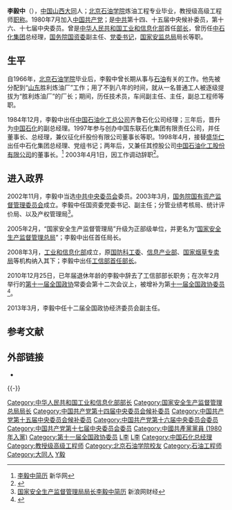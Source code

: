 {{Infobox_officeholder
|name = <span style="font-size: larger;">李毅中</span>
|image name =
|width = 
|now = <span style="color: blue;">[[中华人民共和国工业和信息化部|中华人民共和国工业和信息化部]]首任部长</span>
|period = 2008年3月 至 2010年12月
|now2 = <span style="color: blue;">[[国家安全生产监督管理总局|国家安全生产监督管理总局]]首任局长</span>
|period2 = 2005年2月 至 2008年3月
|Sex = 男
|different name =
|party = {{中国共产党|22px}}
|Native place = [[中国|中国]][[山西|山西]]
|date of birth = 1945年3月
|place of birth = {{ROC-1928}}[[山西省|山西省]][[大同县|大同县]]
|date of death = 
|place of death = 
|spouse = 
|relatives = 
|educate = 
* [[北京石油学院|北京石油学院]]炼油工程专业毕业
* 教授级高级工程师[[职称|职称]]
|past = 
*<span style="color: blue;">中国石油化工总公司副总经理<br />（1987年7月－1992年2月）</span>
*<span style="color: blue;">中国石油化工总公司常务副总经理<br />（1992年2月－1997年8月）</span>
*<span style="color: blue;">中共中央候补委员<br />（1992年9月－2002年11月）</span>
*<span style="color: blue;">中国东联石化集团有限责任公司董事长、总经理<br />（1997年8月－1998年4月）</span>
*<span style="color: blue;">[[中国石油化工集团公司|中国石油化工集团公司]]总经理<br />（1998年4月－2003年4月）</span>
*<span style="color: blue;">[[中国石油化工股份有限公司|中国石油化工股份有限公司]]董事长<br />（2000年2月－2003年4月）</span>
*<span style="color: blue;">中共中央委员<br />（2002年11月－2012年）</span>
*<span style="color: blue;">[[国务院国有资产监督管理委员会|国务院国有资产监督管理委员会]]副主任、党委书记<br />（2003年3月－2005年2月）</span>
*<span style="color: blue;">[[国家安全生产监督管理总局|国家安全生产监督管理总局]]局长<br />（2005年2月－2008年3月）</span>
*<span style="color: blue;">[[中华人民共和国工业和信息化部|中华人民共和国工业和信息化部]]部长<br />（2008年3月－2010年12月）</span>
*<span style="color: blue;">[[第十一届全国政协委员|第十一届全国政协委员]]<br />（2011年2月－2013年3月）</span>
|work =
}}

'''李毅中'''（{{bd|1945年|3月12日|catIdx=Li李}}），[[中国|中国]][[山西|山西]][[大同市|大同]]人；[[北京石油学院|北京石油学院]]炼油工程专业毕业，教授级高级工程师[[职称|职称]]。1980年7月加入[[中国共产党|中国共产党]]；是[[中共|中共]]第十四、十五届中央候补委员，第十六、十七届中央委员。曾是[[中华人民共和国工业和信息化部|中华人民共和国工业和信息化部]]首任[[部长|部长]]，曾历任[[中石化集团|中石化集团]]总经理，[[国务院国资委|国务院国资委]]副主任、[[党委书记|党委书记]]，[[国家安监总局|国家安监总局]]局长等职。

== 生平 ==
自1966年，[[北京石油学院|北京石油学院]]毕业后，李毅中曾长期从事与[[石油|石油]]有关的工作。他先被分配到“[[山东|山东]]胜利炼油厂”工作；用了不到八年的时间，就从一名普通工人被逐级提拔为“胜利炼油厂”的厂长；期间，历任技术员，车间副主任、主任，副总工程师等职。

1984年12月，李毅中出任[[中国石油化工集团公司|中国石油化工总公司]]齐鲁石化公司经理；三年后，晋升为[[中国石油化工集团公司|中国石化]]的副总经理。1997年参与创办中国东联石化集团有限责任公司，并任董事长、总经理，兼仪征化纤股份有限公司董事长等职。1998年4月，接替[[盛华仁|盛华仁]]出任中石化集团总经理、党组书记；两年后，又兼任其控股公司[[中国石油化工股份有限公司|中国石油化工股份有限公司]]的董事长。<ref>[http://news.xinhuanet.com/ziliao/2005-03/02/content_2636117.htm 李毅中简历] {{Wayback|url=http://news.xinhuanet.com/ziliao/2005-03/02/content_2636117.htm |date=20131122050541 }} 新华网</ref> 2003年4月1日，因工作调动辞职<ref>{{Cite web |url=http://www.1619.com.cn/news/info_7675.html |title=李毅中彻底告别 陈同海领航中石化 |access-date=2008-03-18 |archive-date=2008-03-07 |archive-url=https://web.archive.org/web/20080307144413/http://www.1619.com.cn/news/info_7675.html |dead-url=no }}</ref>。

== 进入政界 ==
2002年11月，李毅中当选[[中共中央委员会|中共中央委员会]]委员。2003年3月，[[国务院国有资产监督管理委员会|国务院国有资产监督管理委员会]]成立。李毅中任国资委党委书记、副主任；分管业绩考核局、统计评价局、以及产权管理局<ref>[http://finance.sina.com.cn/crz/20021225/1305294726.shtml 国家安全生产监督管理局局长李毅中简历] {{Wayback|url=http://finance.sina.com.cn/crz/20021225/1305294726.shtml |date=20160304130605 }} 新浪网财经</ref>。

2005年2月，“国家安全生产监督管理局”升级为正部级单位，并更名为“[[国家安全生产监督管理总局|国家安全生产监督管理总局]]”；李毅中出任首任局长。

2008年3月，[[中华人民共和国工业和信息化部|工业和信息化部]]成立，原[[国防科工委|国防科工委]]、[[信息产业部|信息产业部]]、[[中华人民共和国国家烟草专卖局|国家烟草专卖局]]等机构纳入其下；李毅中出任[[中华人民共和国工业和信息化部|工信部首任部长]]。

2010年12月25日，已年届退休年龄的李毅中辞去了工信部部长职务；在次年2月举行的[[第十一届全国政协|第十一届全国政协]]常委会第十二次会议上，被增补为第[[十一届全国政协委员|十一届全国政协委员]]<ref>{{Cite web |url=http://www.caijing.com.cn/2011-03-01/110653538.html |title=李毅中被增补为政协第十一届全国委员会委员 |access-date=2011-03-23 |archive-date=2016-03-04 |archive-url=https://web.archive.org/web/20160304115320/http://www.caijing.com.cn/2011-03-01/110653538.html |dead-url=no }}</ref>。

2013年3月，李毅中任十二届全国政协经济委员会副主任。

== 参考文献 ==
{{Reflist}}

== 外部链接 ==
* {{Wikiquote-inline}}

{{-}}
{{start box}}
{{s-gov|prc}}
{{s-new|reason=新设机构}}
{{s-title|[[中华人民共和国工业和信息化部|中华人民共和国工业和信息化部]]部长|2008年3月－2010年12月}}
{{s-after|[[苗圩|苗　圩]]}}
{{s-new|reason=新设机构}}
{{s-title|[[国家安全生产监督管理总局|国家安全生产监督管理总局]]局长|2005年2月－2008年3月}}
{{s-after|[[王君|王　君]]}}
{{s-ppo|cpc}}
{{s-new|reason=新设机构}}
{{s-title|[[中国共产党|中国共产党]][[国务院国有资产监督管理委员会|国务院国有资产监督管理委员会]][[党委书记|委员会书记]]|2003年3月－2005年2月}}
{{s-after|[[李荣融|李荣融]]}}
{{s-bus}}
{{s-new|reason=新设公司}}
{{s-title|[[中国石油化工股份有限公司|中国石油化工股份有限公司]][[董事长|董事长]]|2000年2月－2003年4月}}
{{s-after|[[陈同海|陈同海]]|rows=2}}
{{s-before|[[盛华仁|盛华仁]]}}
{{s-title|[[中国石油化工集团公司|中国石油化工集团公司]][[总经理|总经理]]|1998年3月－2003年4月}}
{{end box}}

{{国务院/11|部门首长}}
{{国家安全生产监督管理总局局长}}
{{中华人民共和国工业和信息化部部长}}
{{DEFAULTSORT:L}}
[[Category:中华人民共和国工业和信息化部部长|Category:中华人民共和国工业和信息化部部长]]
[[Category:国家安全生产监督管理总局局长|Category:国家安全生产监督管理总局局长]]
[[Category:中国共产党第十四届中央委员会候补委员|Category:中国共产党第十四届中央委员会候补委员]]
[[Category:中国共产党第十五届中央委员会候补委员|Category:中国共产党第十五届中央委员会候补委员]]
[[Category:中国共产党第十六届中央委员会委员|Category:中国共产党第十六届中央委员会委员]]
[[Category:中国共产党第十七届中央委员会委员|Category:中国共产党第十七届中央委员会委员]]
[[Category:中國共產黨黨員_(1980年入黨)|Category:中國共產黨黨員 (1980年入黨)]]
[[Category:第十一届全国政协委员|Category:第十一届全国政协委员]]
[[Category:中华人民共和国政府官员|L李]]
[[Category:中华人民共和国企业家|L李]]
[[Category:中国石化总经理|Category:中国石化总经理]]
[[Category:教授级高级工程师|Category:教授级高级工程师]]
[[Category:北京石油学院校友|Category:北京石油学院校友]]
[[Category:石油工程师|Category:石油工程师]]
[[Category:大同人|Category:大同人]]
[[Category:李姓|Y毅]]